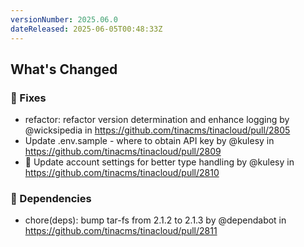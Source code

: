 ```yaml
---
versionNumber: 2025.06.0
dateReleased: 2025-06-05T00:48:33Z
---
```


## What's Changed
### 🔧 Fixes
* refactor: refactor version determination and enhance logging by @wicksipedia in https://github.com/tinacms/tinacloud/pull/2805
* Update .env.sample - where to obtain API key by @kulesy in https://github.com/tinacms/tinacloud/pull/2809
* 🔧 Update account settings for better type handling by @kulesy in https://github.com/tinacms/tinacloud/pull/2810

### 👒 Dependencies
* chore(deps): bump tar-fs from 2.1.2 to 2.1.3 by @dependabot in https://github.com/tinacms/tinacloud/pull/2811
